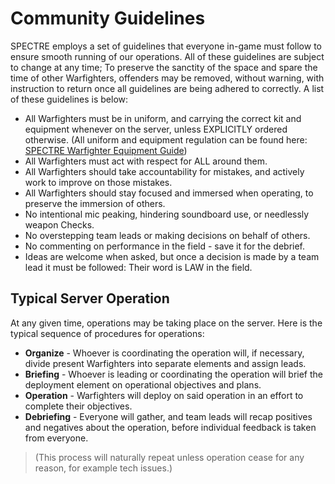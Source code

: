
# Community Guidelines

SPECTRE employs a set of guidelines that everyone in-game must follow to ensure smooth running of our operations. All of these guidelines are subject to change at any time; To preserve the sanctity of the space and spare the time of other Warfighters, offenders may be removed, without warning, with instruction to return once all guidelines are being adhered to correctly. A list of these guidelines is below:
- All Warfighters must be in uniform, and carrying the correct kit and equipment whenever on the server, unless EXPLICITLY ordered otherwise.
  (All uniform and equipment regulation can be found here: [SPECTRE Warfighter Equipment Guide](/docs/equipment-regulations))
- All Warfighters must act with respect for ALL around them.
- All Warfighters should take accountability for mistakes, and actively work to improve on those mistakes.
- All Warfighters should stay focused and immersed when operating, to preserve the immersion of others.
- No intentional mic peaking, hindering soundboard use, or needlessly weapon Checks.
- No overstepping team leads or making decisions on behalf of others. 
- No commenting on performance in the field - save it for the debrief.
- Ideas are welcome when asked, but once a decision is made by a team lead it must be followed: Their word is LAW in the field.

## Typical Server Operation
At any given time, operations may be taking place on the server. Here is the typical sequence of procedures for operations:
- **Organize** - Whoever is coordinating the operation will, if necessary, divide present Warfighters into separate elements and assign leads.
- **Briefing** - Whoever is leading or coordinating the operation will brief the deployment element on operational objectives and plans.
- **Operation** - Warfighters will deploy on said operation in an effort to complete their objectives.
- **Debriefing** - Everyone will gather, and team leads will recap positives and negatives about the operation, before individual feedback is taken from everyone.

> (This process will naturally repeat unless operation cease for any reason, for example tech issues.)
